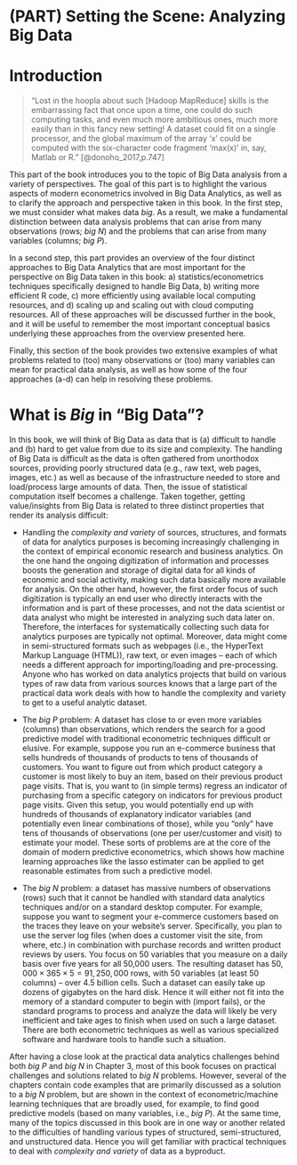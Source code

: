 \mainmatter

# (PART) Setting the Scene: Analyzing Big Data {-} 

# Introduction {#s .unnumbered}  

> "Lost in the hoopla about such [Hadoop MapReduce] skills is the embarrassing fact that once upon a time, one could do such computing tasks, and even much more ambitious ones, much more easily than in this fancy new setting! A dataset could fit on a single processor, and the global maximum of the array 'x' could be computed with the six-character code fragment 'max(x)' in, say, Matlab or R."
[@donoho_2017,p.747]


This part of the book introduces you to the topic of Big Data analysis from a variety of perspectives. The goal of this part is to highlight the various aspects of modern econometrics involved in Big Data Analytics, as well as to clarify the approach and perspective taken in this book. In the first step, we must consider what makes data *big*. As a result, we make a fundamental distinction between data analysis problems that can arise from many observations (rows; *big N*)\index{Big N} and the problems that can arise from many variables (columns; *big P*)\index{Big P}.

In a second step, this part provides an overview of the four distinct approaches to Big Data Analytics that are most important for the perspective on Big Data taken in this book: a) statistics/econometrics techniques specifically designed to handle Big Data, b) writing more efficient R code, c) more efficiently using available local computing resources, and d) scaling up and scaling out with cloud computing resources.
All of these approaches will be discussed further in the book, and it will be useful to remember the most important conceptual basics underlying these approaches from the overview presented here.

Finally, this section of the book provides two extensive examples of what problems related to (too) many observations or (too) many variables can mean for practical data analysis, as well as how some of the four approaches (a-d) can help in resolving these problems. 

 
# What is *Big* in "Big Data"?

In this book, we will think of Big Data as data that is (a) difficult to handle and (b) hard to get value from due to its size and complexity. The handling of Big Data is difficult as the data is often gathered from unorthodox sources, providing poorly structured data (e.g., raw text, web pages, images, etc.) as well as because of the infrastructure needed to store and load/process large amounts of data. Then, the issue of statistical computation itself becomes a challenge. Taken together, getting value/insights from Big Data is related to three distinct properties that render its analysis difficult:

- Handling the *complexity and variety* of sources, structures, and formats of data for analytics purposes is becoming increasingly challenging in the context of empirical economic research and business analytics. On the one hand the ongoing digitization of information and processes boosts the generation and storage of digital data for all kinds of economic and social activity, making such data basically more available for analysis. On the other hand, however, the first order focus of such digitization is typically an end user who directly interacts with the information and is part of these processes, and not the data scientist or data analyst who might be interested in analyzing such data later on. Therefore, the interfaces for systematically collecting such data for analytics purposes are typically not optimal. Moreover, data might come in semi-structured formats such as webpages (i.e., the HyperText Markup Language (HTML))\index{HyperText Markup Language (HTML)}, raw text, or even images – each of which needs a different approach for importing/loading and pre-processing. Anyone who has worked on data analytics projects that build on various types of raw data from various sources knows that a large part of the practical data work deals with how to handle the complexity and variety to get to a useful analytic dataset. 

- The *big P*\index{Big P} problem: A dataset has close to or even more variables (columns) than observations, which renders the search for a good predictive model with traditional econometric techniques difficult or elusive. For example, suppose you run an e-commerce business that sells hundreds of thousands of products to tens of thousands of customers. You want to figure out from which product category a customer is most likely to buy an item, based on their previous product page visits. That is, you want to (in simple terms) regress an indicator of purchasing from a specific category on indicators for previous product page visits. Given this setup, you would potentially end up with hundreds of thousands of explanatory indicator variables (and potentially even linear combinations of those), while you "only" have tens of thousands of observations (one per user/customer and visit) to estimate your model. These sorts of problems are at the core of the domain of modern predictive econometrics, which shows how machine learning approaches like the lasso estimater\index{Lasso} can be applied to get reasonable estimates from such a predictive model.

- The *big N*\index{Big N} problem: a dataset has massive numbers of observations (rows) such that it cannot be handled with standard data analytics techniques and/or on a standard desktop computer. For example, suppose you want to segment your e-commerce customers based on the traces they leave on your website's server. Specifically, you plan to use the server log files (when does a customer visit the site, from where, etc.) in combination with purchase records and written product reviews by users. You focus on 50 variables that you measure on a daily basis over five years for all 50,000 users. The resulting dataset has $50,000 \times 365 \times 5=91,250,000$ rows, with 50 variables (at least 50 columns) – over 4.5 billion cells. Such a dataset can easily take up dozens of gigabytes on the hard disk. Hence it will either not fit into the memory of a standard computer to begin with (import fails), or the standard programs to process and analyze the data will likely be very inefficient and take ages to finish when used on such a large dataset. There are both econometric techniques as well as various specialized software and hardware tools to handle such a situation.


After having a close look at the practical data analytics challenges behind both *big P* and *big N* in Chapter 3, most of this book focuses on practical challenges and solutions related to *big N* problems. However, several of the chapters contain code examples that are primarily discussed as a solution to a *big N* problem, but are shown in the context of econometric/machine learning techniques that are broadly used, for example, to find good predictive models (based on many variables, i.e., *big P*). At the same time, many of the topics discussed in this book are in one way or another related to the difficulties of handling various types of structured, semi-structured, and unstructured data. Hence you will get familiar with practical techniques to deal with *complexity and variety* of data as a byproduct.


